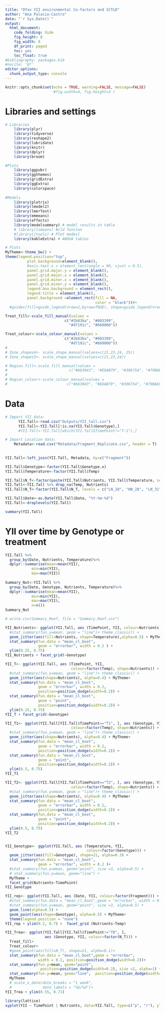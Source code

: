 ```yaml
---
title: "Ofav YII environmental Co-factors and SCTLD"
author: "Ana Palacio-Castro"
date: "`r Sys.Date()`"
output:
  html_document:
    code_folding: hide
    fig_height: 8
    fig_width: 8
    df_print: paged
    toc: yes
    toc_float: true
#bibliography: packages.bib
#nocite: '@*'
editor_options:
  chunk_output_type: console
---
```


```r
knitr::opts_chunk$set(echo = TRUE, warning=FALSE, message=FALSE) 
                      #fig.width=4, fig.height=3 )
```

# Libraries and settings

```r
# Libraries
    library(plyr)
    library(tidyverse)
    library(reshape2)
    library(lubridate)
    library(knitr)
    library(dplyr)
    library(broom)

#Plots
    library(ggpubr)
    library(ggthemes)
    library(gridExtra)
    library(ggExtra)
    library(colorspace)
    
#Models     
    library(plotrix)
    library(lmodel2)    
    library(lmerTest)
    library(emmeans)
    library(effects)
    library(modelsummary) # model results in table
    # library(lsmeans) #cld functon 
    #library(jtools) # Plot modesl
    library(kableExtra) # ANOVA tables

# Plots
MyTheme<-theme_bw() +  
theme(legend.position="top",
          plot.background=element_blank(),
          #axis.text.x = element_text(angle = 90, vjust = 0.5),
          panel.grid.major.y = element_blank(),
          panel.grid.major.x = element_blank(),
          panel.grid.minor.x = element_blank(),
          panel.grid.minor.y = element_blank(),
          legend.box.background = element_rect(),
          legend.title = element_blank(),
          panel.background =element_rect(fill = NA, 
                                         color = "black"))#+
  #guides(fill=guide_legend(nrow=2,byrow=TRUE), shape=guide_legend(nrow=3,byrow=TRUE))

Treat_fill<-scale_fill_manual(values =
                           c("#2b83ba", "#003399",
                             "#d7191c", "#660000"))

Treat_colour<-scale_colour_manual(values =
                           c("#2b83ba", "#003399",
                             "#d7191c", "#660000"))
# 
# Zone_shapes4<- scale_shape_manual(values=c(21,23,24, 25))
# Zone_shapes3<- scale_shape_manual(values=c(21,23,24))

# Region_fill<-scale_fill_manual(values =
#                            c("#663043", "#EDAB79", "#306754", "#79BAEC"))
# 
# Region_colour<-scale_colour_manual(values =
#                           c("#663043", "#EDAB79", "#306754", "#79BAEC"))

```

# Data

```r

# Import YII data: 
      YII.Tall<-read.csv("Outputs/YII_tall.csv")
      YII.Tall<-YII.Tall[!is.na(YII.Tall$Genotype),]
      #YII.Tall<-YII.Tall[which(YII.Tall$TimePoint!="T-1"),]

# Import Location data: 
    Metadata<-read.csv("Metadata/Fragment_Replicate.csv", header = T)
    
    
YII.Tall<-left_join(YII.Tall, Metadata, by=c("Fragment"))

YII.Tall$Genotype<-factor(YII.Tall$Genotype.x)
YII.Tall$Temperature<-factor(YII.Tall$Temp)

YII.Tall$N_T<-factor(paste(YII.Tall$Nutrients, YII.Tall$Temperature, sep = "_"))
YII.Tall<-YII.Tall %>% drop_na(Temp, Nutrients)
YII.Tall$N_T<-factor(YII.Tall$N_T, levels = c("LN_28", "HN_28", "LN_31", "HN_31"))

YII.Tall$Date<-as.Date(YII.Tall$Date, "%Y-%m-%d")
YII.Tall<-droplevels(YII.Tall)

summary(YII.Tall)

```


# YII over time by Genotype or treatment

```r

YII.Tall %>%
  group_by(Date, Nutrients, Temperature)%>%
  dplyr::summarise(mean=mean(YII),
            min=min(YII),
            max=max(YII))
 
Summary_Nut<-YII.Tall %>%
  group_by(Date, Genotype, Nutrients, Temperature)%>%
  dplyr::summarise(mean=mean(YII),
            min=min(YII),
            max=max(YII),
            n=n())
Summary_Nut

# write.csv(Summary_Reef, file = "Summary_Reef.csv")

YII_Nutrients<- ggplot(YII.Tall, aes (TimePoint, YII, colour=Nutrients)) +
  #stat_summary(fun.y=mean, geom = "line")+ theme_classic() +
  geom_jitter(aes(fill=Nutrients, shape=Temperature),alpha=0.5) + MyTheme+
  stat_summary(fun.data = "mean_cl_boot",
               geom = "errorbar", width = 0.2 ) +
  ylim(0.25, 0.75)
YII_Nutrients + facet_grid(~Genotype)

YII_T<- ggplot(YII.Tall, aes (TimePoint, YII, 
                              colour=factor(Temp), shape=Nutrients)) +
  #stat_summary(fun.y=mean, geom = "line")+ theme_classic() +
  geom_jitter(aes(shape=Nutrients), alpha=0.4) + MyTheme+
  stat_summary(fun.data = "mean_cl_boot",
               geom = "errorbar", width = 0.2,
               position=position_dodge(width=0.2)) +
  stat_summary(fun.data = "mean_cl_boot",
               geom = "point",
               position=position_dodge(width=0.2)) +
  ylim(0.25, 0.75)
YII_T + facet_grid(~Genotype)

YII_T1<- ggplot(YII.Tall[YII.Tall$TimePoint=="T1", ], aes (Genotype, YII, 
                              colour=factor(Temp), shape=Nutrients)) +
  #stat_summary(fun.y=mean, geom = "line")+ theme_classic() +
  geom_jitter(aes(shape=Nutrients), alpha=0.4) + MyTheme+
  stat_summary(fun.data = "mean_cl_boot",
               geom = "errorbar", width = 0.2,
               position=position_dodge(width=0.2)) +
  stat_summary(fun.data = "mean_cl_boot",
               geom = "point",
               position=position_dodge(width=0.2)) +
  ylim(0.5, 0.75)
YII_T1

YII_T2<- ggplot(YII.Tall[YII.Tall$TimePoint=="T2", ], aes (Genotype, YII, 
                              colour=factor(Temp), shape=Nutrients)) +
  #stat_summary(fun.y=mean, geom = "line")+ theme_classic() +
  geom_jitter(aes(shape=Nutrients), alpha=0.4) + MyTheme+
  stat_summary(fun.data = "mean_cl_boot",
               geom = "errorbar", width = 0.2,
               position=position_dodge(width=0.2)) +
  stat_summary(fun.data = "mean_cl_boot",
               geom = "point",
               position=position_dodge(width=0.2)) +
  ylim(0.5, 0.75)
YII_T2


YII_Genotype<- ggplot(YII.Tall, aes (Temperature, YII, 
                                     colour=factor(Genotype))) +
  geom_jitter(aes(fill=Genotype), shape=21, alpha=0.3) + 
  stat_summary(fun.data = "mean_cl_boot",
               geom = "errorbar", width = 0.2 )+
  #stat_summary(fun.y=mean, geom="point", size =3, alpha=0.5) +
  # stat_summary(fun.y=mean, geom="line") +
  MyTheme + 
  facet_grid(Nutrients~TimePoint)
YII_Genotype

YII_rep<- ggplot(YII.Tall, aes (Date, YII, colour=factor(Fragment))) +
  #stat_summary(fun.data = "mean_cl_boot",geom = "errorbar", width = 0.2 )+
  #stat_summary(fun.y=mean, geom="point", size =3, alpha=0.5) +
  geom_line(alpha=0.5) + 
  geom_point(aes(shape=Genotype), alpha=0.5) + MyTheme+
  theme(legend.position = "none")
YII_rep + ylim(0.2, 0.7) +  facet_grid (Nutrients~Temp) 

YII_Trea<- ggplot(YII.Tall[YII.Tall$TimePoint!="T0", ], 
                  aes (Genotype, YII, colour=factor(N_T))) +
  Treat_fill+
  Treat_colour+
  #geom_point(aes(fill=N_T), shape=21, alpha=0.1)+
  stat_summary(fun.data = "mean_cl_boot",geom = "errorbar",
               width = 0.2, position=position_dodge(width=0.2))+
  stat_summary(fun.y=mean, geom="point", 
                position=position_dodge(width=0.2), size =2, alpha=1) +
  stat_summary(fun.y=mean, geom="line",  position=position_dodge(width=0.2)) + 
  MyTheme
  # scale_x_date(date_breaks = "1 week", 
  #              date_labels = "%b/%d")+
YII_Trea + ylim(0.55, 0.71)

library(lattice)
xyplot(YII ~ TimePoint | Nutrients, data=YII.Tall, type=c("p", "r"), ylim=c(0.0, 0.7))
```


<!-- # Model selection  -->

<!-- ```{r StatsForTreattmentandTime} -->

<!-- # Variable types  -->
<!--   YII.nutrients$Time <- as.factor(YII.nutrients$Time) -->
<!--   YII.nutrients$Date<-as.Date(YII.nutrients$Date, "%Y-%m-%d") -->
<!--   YII.nutrients$Days<-(as.numeric(YII.nutrients$Date)-17485) -->
<!--   YII.nutrients$Treatment <- as.factor(YII.nutrients$Treatment) -->
<!--   YII.nutrients$Genotype <- as.factor(YII.nutrients$Genotype) -->

<!--   YII.nutrients<-subset(YII.nutrients, Genotype!="F") -->
<!--   YII.nutrients<-subset(YII.nutrients, Genotype!="Yellow") -->

<!--   # write.csv(YII.nutrients, "Data/YII_Nutrients_Acer.csv") -->

<!--   Survivors  <- YII.nutrients[, c("Fragment", "Days", "Genotype", "Treatment")] -->
<!--   library(plyr) -->
<!--   SurvivorsFrecuency<-as.data.frame(xtabs(~ Days + Treatment, Survivors)) -->
<!--   write.csv(SurvivorsFrecuency, "SurvivorsFrecuency.csv") -->

<!-- YII_Genotype<- ggplot(YII.nutrients, aes (Days, YII, colour=factor(Genotype))) + -->
<!--   stat_summary(fun.data = "mean_cl_boot",geom = "errorbar", width = 0.2 )+ -->
<!--   #stat_summary(fun.y=mean, geom="point", size =3, alpha=0.5) + -->
<!--   stat_summary(fun.y=mean, geom="line") +   theme_gdocs() -->
<!-- YII_Genotype + ylim(0.45, 0.65) + facet_grid (~Treatment) -->

<!-- YII_Treatment<- ggplot(YII.nutrients, aes (Days, YII, colour=Treatment)) + -->
<!--   stat_summary(fun.data = "mean_cl_boot",geom = "errorbar",  -->
<!--                width = 0.2, position = position_dodge(width = 2) )+ -->
<!--   #stat_summary(fun.y=mean, geom="point", size =3, alpha=0.5) + -->
<!--   stat_summary(fun.y=mean, geom="line") +   theme_bw () + ggtitle("B.")+ -->
<!--   theme(plot.background=element_blank(),  -->
<!--             panel.border = element_blank(), -->
<!--             axis.line = element_line(colour = "black"), -->
<!--             panel.grid.major = element_blank(), -->
<!--             panel.grid.minor = element_blank(), -->
<!--             legend.position="bottom", -->
<!--             strip.background = element_rect(fill="white")) + -->
<!--       annotate("rect", xmin= 2, xmax = 91, -->
<!--                ymin = 0.1, ymax =0.2, fill="blue", alpha = .04)+ -->
<!--       annotate("rect", xmin= 79, xmax = 90, -->
<!--                ymin = 0.1, ymax = .7, fill="orange", alpha = .04)+ -->
<!--       annotate("rect", xmin= 90, xmax = 113, -->
<!--                ymin = 0.1, ymax = 0.7, fill="red", alpha = .04)+ -->
<!--        scale_y_continuous(limits = c(0.1, 0.7), -->
<!--                          breaks = seq(0.2, 0.6,0.2),   -->
<!--                          expand = c(0, 0), -->
<!--                          name=("YII (Fv/Fm)")) + -->
<!--       scale_x_continuous(name="Days in the experiment", -->
<!--                          limits = c(-2,115), -->
<!--                          breaks = seq(0, 110, 15),   -->
<!--                          expand = c(0, 0)) +  -->
<!--     facet_grid (Genotype~., labeller = labeller(Genotype=c(`Green` = "A.cer_1",  -->
<!--                                     `Green and Orange` = "A.cer_2", -->
<!--                                     `Orange` = "A.cer_3",  -->
<!--                                     `Red and Orange` = "A.cer_4", -->
<!--                                     `Red and Yellow` = "A.cer_5"))) -->
<!-- YII_Treatment  -->

<!--     ggsave(file="5.3B_YII.svg", plot=YII_Treatment, width=3.0, height=6) -->
<!--     ggsave(file="5.3B_YII_NOGenotype.svg", plot=YII_Treatment, width=3.0, height=3) -->


<!-- # Libraries  -->
<!--   library(lme4) -->
<!--   library(multcomp) -->
<!--   library(multcompView) -->
<!--   library(lsmeans) -->
<!--       library(emmeans) -->
<!--   library(effects) -->
<!--   library(lmerTest) -->

<!-- # More complex model  -->

<!-- YII.nutrients<-subset(YII.nutrients, Days<120) -->
<!-- YII.nutrients$DayF<-as.factor(YII.nutrients$Days) -->

<!-- LM_1 <- lmer(YII ~ Treatment * DayF +  -->
<!--                              (1|Genotype/Fragment), REML=TRUE, data= YII.nutrients) -->

<!-- step(LM_1) -->
<!-- LM_2 <- lmer(YII ~ Treatment * Days +  -->
<!--                              (Treatment|Genotype), REML=TRUE,  data= YII.nutrients) -->

<!-- LM_3 <- lmer(YII ~ Treatment * Days +  -->
<!--                              (1|Genotype), REML=TRUE, data= YII.nutrients) -->

<!-- LM_4 <- lm(YII ~ Treatment * Days, REML = FALSE, data= YII.nutrients) -->

<!-- # Select model -->

<!-- anova(LM_1, LM_2, refit=FALSE) -->
<!-- anova(LM_2, LM_3, refit=FALSE) -->
<!-- anova(LM_3, LM_4) -->

<!-- # Final mdel  -->
<!-- LM_Treatment_Days<-lmer(YII ~ Treatment * Days +  -->
<!--                              (Treatment|Genotype), data= YII.nutrients) -->
<!--   anova(LM_1) -->
<!--   summary(LM_1) -->
<!--   coef(LM_1) -->
<!--   fitted(LM_1) -->

<!--       layout(matrix(1:4,2,2))   -->
<!--       plot(LM_1)   -->

<!-- plot(Effect(c("Treatment","DayF"), LM_1), x.var="DayF", multiline=T, ci.style="bars") -->

<!-- #  Pair-wise comparisons -->
<!-- cld(emmeans(LM_1, "Treatment")) -->
<!-- YIIAcerEmm<-cld(emmeans(LM_1, specs = c("Treatment", "DayF"))) -->
<!-- write.csv(YIIAcerEmm, "YIIAcerEmm.csv") -->

<!-- ``` -->

<!-- # Changes bt time points  -->

<!-- ```{r ChangePerTime, echo =FALSE} -->


<!-- # Last Data Point before nutrients  -->

<!--   lastYII_BN<-ggplot (YII.Wide, aes(Genotype.5, YII.5, colour=factor(Treatment.5))) -->
<!--   lastYII_BN + stat_summary(fun.data = "mean_cl_boot",geom = "errorbar", width = 0.2)+ -->
<!--      stat_summary(fun.y=mean, geom="point", size =3, alpha=0.5) + theme_gdocs() -->

<!--   LM_TC_B<-lm(YII.5~Treatment.5*Genotype.5, data = YII.Wide) -->

<!--   anova(LM_TC_B) -->
<!--   TukeyHSD(aov(LM_TC_B)) -->

<!--   cld(lsmeans(LM_TC_B, "Treatment.5")) -->
<!--   cld(lsmeans(LM_TC_B, "Genotype.5")) -->
<!--   cld(lsmeans(LM_TC_B, specs = c("Treatment.5", "Genotype.5"))) -->

<!-- # Last Data Point After nutrients  -->

<!-- lastYII_BN<-ggplot (YII.Wide, aes(Genotype.13, YII.13, colour=factor(Treatment.13))) -->
<!--   lastYII_BN + stat_summary(fun.data = "mean_cl_boot",geom = "errorbar", width = 0.2)+ -->
<!--      stat_summary(fun.y=mean, geom="point", size =3, alpha=0.12) + theme_gdocs() -->

<!--   LM_TC_B<-lm(YII.12~Treatment.12*Genotype.12, data = YII.Wide) -->

<!--   anova(LM_TC_B) -->
<!--   TukeyHSD(aov(LM_TC_B)) -->

<!--   cld(lsmeans(LM_TC_B, "Treatment.12")) -->
<!--   cld(lsmeans(LM_TC_B, "Genotype.12")) -->
<!--   cld(lsmeans(LM_TC_B, specs = c("Treatment.12", "Genotype.12"))) -->

<!-- ``` -->
